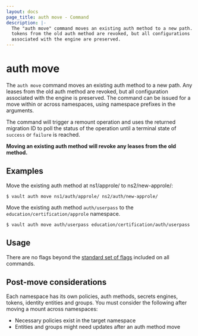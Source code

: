 ```yaml
---
layout: docs
page_title: auth move - Command
description: |-
  The "auth move" command moves an existing auth method to a new path. All
  tokens from the old auth method are revoked, but all configurations
  associated with the engine are preserved.
---
```


# auth move

The `auth move` command moves an existing auth method to a new path. Any
leases from the old auth method are revoked, but all configuration associated
with the engine is preserved. The command can be issued for a move within or across
namespaces, using namespace prefixes in the arguments.

The command will trigger a remount operation and uses the returned migration ID to poll the 
status of the operation until a terminal state of `success` or `failure` is reached.

**Moving an existing auth method will revoke any leases from the old
method.**

## Examples

Move the existing auth method at ns1/approle/ to ns2/new-approle/:

```shell-session
$ vault auth move ns1/auth/approle/ ns2/auth/new-approle/
```

Move the existing auth method `auth/userpass` to the `education/certification/approle` namespace.

```shell-session
$ vault auth move auth/userpass education/certification/auth/userpass
```

## Usage

There are no flags beyond the [standard set of flags](/vault/docs/commands)
included on all commands.

## Post-move considerations

Each namespace has its own policies, auth methods, secrets engines, tokens,
identity entities and groups. You must consider the following after moving a mount across namespaces:

- Necessary policies exist in the target namespace
- Entities and groups might need updates after an auth method move
